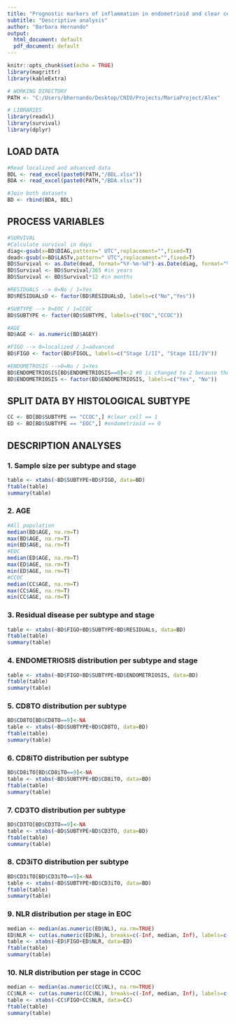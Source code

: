 ---
title: "Prognostic markers of inflammation in endometrioid and clear cell ovarian cancer"
subtitle: "Descriptive analysis"
author: "Barbara Hernando"
output: 
  html_document: default
  pdf_document: default
---

```{r setup, include=FALSE}
knitr::opts_chunk$set(echo = TRUE)
library(magrittr)
library(kableExtra)

# WORKING DIRECTORY
PATH <- "C:/Users/bhernando/Desktop/CNIO/Projects/MariaProject/Alex"

# LIBRARIES
library(readxl)
library(survival)
library(dplyr)
```

## LOAD DATA

```{r load_data, warning=FALSE}
#Read localized and advanced data 
BDL <- read_excel(paste0(PATH,"/BDL.xlsx"))
BDA <- read_excel(paste0(PATH,"/BDA.xlsx"))

#Join both datasets
BD <- rbind(BDA, BDL)
```

## PROCESS VARIABLES

```{r process_data}
#SURVIVAL
#Calculate survival in days
diag<-gsub(x=BD$DIAG,pattern=" UTC",replacement="",fixed=T)
dead<-gsub(x=BD$LASTv,pattern=" UTC",replacement="",fixed=T)
BD$Survival <- as.Date(dead, format="%Y-%m-%d")-as.Date(diag, format="%Y-%m-%d") #in days
BD$Survival <- BD$Survival/365 #in years
BD$Survival <- BD$Survival*12 #in months

#RESIDUALS --> 0=No / 1=Yes
BD$RESIDUALsD <- factor(BD$RESIDUALsD, labels=c("No","Yes"))

#SUBTYPE --> 0=EOC / 1=CCOC
BD$SUBTYPE <- factor(BD$SUBTYPE, labels=c("EOC","CCOC"))

#AGE
BD$AGE <- as.numeric(BD$AGEY)

#FIGO --> 0=localized / 1=advanced
BD$FIGO <- factor(BD$FIGOL, labels=c("Stage I/II", "Stage III/IV"))

#ENDOMETROSIS -->0=No / 1=Yes
BD$ENDOMETRIOSIS[BD$ENDOMETRIOSIS==0]<-2 #0 is changed to 2 because the reference category is Yes
BD$ENDOMETRIOSIS <- factor(BD$ENDOMETRIOSIS, labels=c("Yes", "No"))
```

## SPLIT DATA BY HISTOLOGICAL SUBTYPE

```{r subtypes}
CC <- BD[BD$SUBTYPE == "CCOC",] #clear cell == 1
ED <- BD[BD$SUBTYPE == "EOC",] #endometrioid == 0
```

## DESCRIPTION ANALYSES
### 1. Sample size per subtype and stage
```{r dist1}
table <- xtabs(~BD$SUBTYPE+BD$FIGO, data=BD)
ftable(table)
summary(table)
```
### 2. AGE
```{r dist2}
#All population
median(BD$AGE, na.rm=T)
max(BD$AGE, na.rm=T)
min(BD$AGE, na.rm=T)
#EOC
median(ED$AGE, na.rm=T)
max(ED$AGE, na.rm=T)
min(ED$AGE, na.rm=T)
#CCOC
median(CC$AGE, na.rm=T)
max(CC$AGE, na.rm=T)
min(CC$AGE, na.rm=T)
```
### 3. Residual disease per subtype and stage
```{r dist3}
table <- xtabs(~BD$FIGO+BD$SUBTYPE+BD$RESIDUALs, data=BD)
ftable(table)
summary(table)
```

### 4. ENDOMETRIOSIS distribution per subtype and stage
```{r dist4}
table <- xtabs(~BD$FIGO+BD$SUBTYPE+BD$ENDOMETRIOSIS, data=BD)
ftable(table)
summary(table)
```

### 5. CD8TO distribution per subtype
```{r dist5}
BD$CD8TO[BD$CD8TO==9]<-NA
table <- xtabs(~BD$SUBTYPE+BD$CD8TO, data=BD)
ftable(table)
summary(table)
```
### 6. CD8iTO distribution per subtype
```{r dist6}
BD$CD8iTO[BD$CD8iTO==9]<-NA
table <- xtabs(~BD$SUBTYPE+BD$CD8iTO, data=BD)
ftable(table)
summary(table)
```
### 7. CD3TO distribution per subtype
```{r dist7}
BD$CD3TO[BD$CD3TO==9]<-NA
table <- xtabs(~BD$SUBTYPE+BD$CD3TO, data=BD)
ftable(table)
summary(table)
```

### 8. CD3iTO distribution per subtype
```{r dist8}
BD$CD3iTO[BD$CD3iTO==9]<-NA
table <- xtabs(~BD$SUBTYPE+BD$CD3iTO, data=BD)
ftable(table)
summary(table)
```

### 9. NLR distribution per stage in EOC
```{r dist9}
median <- median(as.numeric(ED$NL), na.rm=TRUE)
ED$NLR <- cut(as.numeric(ED$NL), breaks=c(-Inf, median, Inf), labels=c("Low","High"))
table <- xtabs(~ED$FIGO+ED$NLR, data=ED)
ftable(table)
summary(table)
```

### 10. NLR distribution per stage in CCOC
```{r dist10}
median <- median(as.numeric(CC$NL), na.rm=TRUE)
CC$NLR <- cut(as.numeric(CC$NL), breaks=c(-Inf, median, Inf), labels=c("Low","High"))
table <- xtabs(~CC$FIGO+CC$NLR, data=CC)
ftable(table)
summary(table)
```
